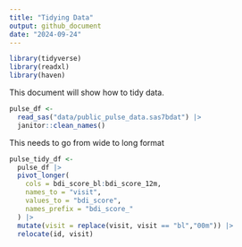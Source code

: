 ```yaml
---
title: "Tidying Data"
output: github_document
date: "2024-09-24"
---
```


```r
library(tidyverse)
library(readxl)
library(haven)
```
This document will show how to tidy data.

```r
pulse_df <- 
  read_sas("data/public_pulse_data.sas7bdat") |>
  janitor::clean_names()
```

This needs to go from wide to long format

```r
pulse_tidy_df <-
  pulse_df |>
  pivot_longer(
    cols = bdi_score_bl:bdi_score_12m,
    names_to = "visit",
    values_to = "bdi_score",
    names_prefix = "bdi_score_"
  ) |>
  mutate(visit = replace(visit, visit == "bl","00m")) |>
  relocate(id, visit)
```

